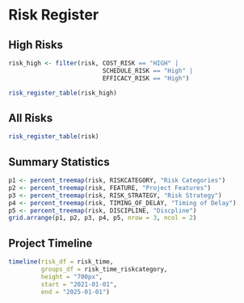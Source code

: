 # Risk Register

## High Risks
```r
risk_high <- filter(risk, COST_RISK == "HIGH" | 
                          SCHEDULE_RISK == "High" |
                          EFFICACY_RISK == "High")

risk_register_table(risk_high)
```

## All Risks
```r
risk_register_table(risk)
```

## Summary Statistics
```r
p1 <- percent_treemap(risk, RISKCATEGORY, "Risk Categories")
p2 <- percent_treemap(risk, FEATURE, "Project Features")
p3 <- percent_treemap(risk, RISK_STRATEGY, "Risk Strategy")
p4 <- percent_treemap(risk, TIMING_OF_DELAY, "Timing of Delay")
p5 <- percent_treemap(risk, DISCIPLINE, "Discpline")
grid.arrange(p1, p2, p3, p4, p5, nrow = 3, ncol = 2)
```

## Project Timeline
```r
timeline(risk_df = risk_time, 
         groups_df = risk_time_riskcategory,
         height = "700px",
         start = "2021-01-01",
         end = "2025-01-01")
```
